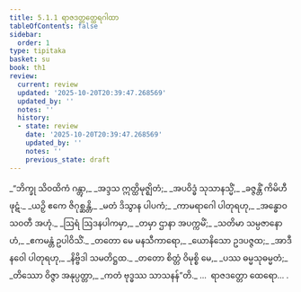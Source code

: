 ```yaml
---
title: 5.1.1 ရာဇဒတ္တတ္ထေရဂါထာ
tableOfContents: false
sidebar:
  order: 1
type: tipitaka
basket: su
book: th1
review:
  current: review
  updated: '2025-10-20T20:39:47.268569'
  updated_by: ''
  notes: ''
  history:
  - state: review
    date: '2025-10-20T20:39:47.268569'
    updated_by: ''
    notes: ''
    previous_state: draft
---
```



<DynamicBreadcrumb />


<ReviewStatus review={frontmatter.review} showDetails={true} />

<HypothesisAnnotation frontmatter={frontmatter} />

<Division number="315" book="th1" e="ch" v="19" p="275">

<Paragraph number="567" type="verses" book="th1">
_“ဘိက္ခု သိဝထိကံ ဂန္တွာ,_  
_အဒ္ဒသ ဣတ္ထိမုဇ္ဈိတံ;_  
_အပဝိဒ္ဓံ သုသာနသ္မိံ,_  
_ခဇ္ဇန္တိံ ကိမိဟီ ဖုဋံ._  

</Paragraph>

</Division>
<Division number="316" book="th1" e="ch" v="19" p="275">

<Paragraph number="568" type="verses" book="th1">
_ယဉှိ ဧကေ ဇိဂုစ္ဆန္တိ,_  
_မတံ ဒိသွာန ပါပကံ;_  
_ကာမရာဂေါ ပါတုရဟု,_  
_အန္ဓောဝ သဝတီ အဟုံ._  

</Paragraph>

</Division>
<Division number="317" book="th1" e="ch" v="19" p="275">

<Paragraph number="569" type="verses" book="th1">
_ဩရံ ဩဒနပါကမှာ,_  
_တမှာ ဌာနာ အပက္ကမိံ;_  
_သတိမာ သမ္ပဇာနောဟံ,_  
_ဧကမန္တံ ဥပါဝိသိံ._  

</Paragraph>

</Division>
<Division number="318" book="th1" e="ch" v="19" p="275">

<Paragraph number="570" type="verses" book="th1">
_တတော မေ မနသီကာရော,_  
_ယောနိသော ဥဒပဇ္ဇထ;_  
_အာဒီနဝေါ ပါတုရဟု,_  
_နိဗ္ဗိဒါ သမတိဋ္ဌထ._  

</Paragraph>

</Division>
<Division number="319" book="th1" e="ch" v="19" p="275">

<Paragraph number="571" type="verses" book="th1">
_တတော စိတ္တံ ဝိမုစ္စိ မေ,_  
_ပဿ ဓမ္မသုဓမ္မတံ;_  
_တိဿော ဝိဇ္ဇာ အနုပ္ပတ္တာ,_  
_ကတံ ဗုဒ္ဓဿ သာသနန်”တိ._  


</Paragraph>
</Division>

<Paragraph number="572" type="center" book="th1">
…  ရာဇဒတ္တော ထေရော… .
</Paragraph>